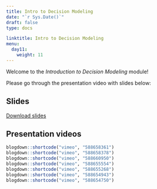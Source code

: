 ---
title: Intro to Decision Modeling
date: "`r Sys.Date()`"
draft: false
type: docs

linktitle: Intro to Decision Modeling 
menu:
  day11:
    weight: 11
---

Welcome to the *Introduction to Decision Modeling* module!

Please go through the presentation video with slides below:

## Slides

<!-- To be uploaded. -->

[Download slides](../../../Course_Modularization/Intro, general, packages/DecisionModelingIntroSlides_2021.pptx)

## Presentation videos

```{r, echo=F}
blogdown::shortcode("vimeo", "588658361")
blogdown::shortcode("vimeo", "588658378")
blogdown::shortcode("vimeo", "588660950")
blogdown::shortcode("vimeo", "588655554")
blogdown::shortcode("vimeo", "588655268")
blogdown::shortcode("vimeo", "588654943")
blogdown::shortcode("vimeo", "588654750")
```

